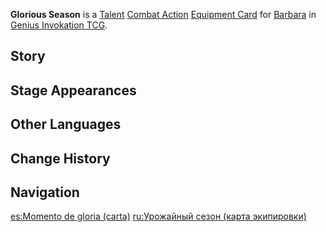 {{About|the [[Genius Invokation TCG]] Equipment Card|[[Barbara]]'s 1st Ascension Passive|Glorious Season}}
{{Genius Invokation TCG Infobox
|title     = Glorious Season
|id        = 212011
|image     = Glorious Season Equipment Card.png
|type      = Equipment Card
|group     = Talent
|character = Barbara
|skill     = Let the Show Begin♪
|effect    = '''Combat Action''': When your active character is '''Barbara''', equip this card.<br />After Barbara equips this card, immediately use '''[[Let the Show Begin♪ (Character Card Talent)|Let the Show Begin♪]]''' once.<br />When your Barbara, who has this card equipped, is on the field, '''Melody Loop''' will allow you to spend 1 less Elemental Die the next time you use "Switch Character." (Once per Round)
|matching  = 4
|element   = Hydro
|source1   = Achieve victory within 6 Rounds in [[Genius Invokation TCG/Stage/Barbara/Friendly Fracas|Friendly Fracas (Barbara)]]
|source2   = Win with less than 2 characters defeated in [[Genius Invokation TCG/Stage/Barbara/Friendly Fracas|Friendly Fracas (Barbara)]]
}}
'''Glorious Season''' is a [[Talent Card|Talent]] [[Talent Combat Action Card|Combat Action]] [[Equipment Card]] for [[Barbara (Character Card)|Barbara]] in [[Genius Invokation TCG]].

==Story==
{{Description|Here's a song for you~|title=Barbara: Glorious Season}}

==Stage Appearances==
{{Genius Invokation TCG Stage Appearances}}

==Other Languages==
{{Transclude|Glorious Season|Other Languages}}

==Change History==
{{Change History|3.3}}

==Navigation==
{{Genius Invokation TCG Navbox|Equipment Card}}

[[es:Momento de gloria (carta)]]
[[ru:Урожайный сезон (карта экипировки)]]